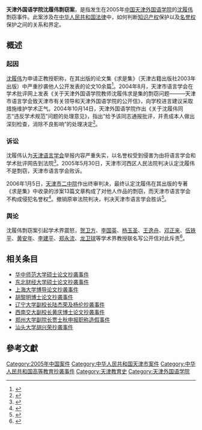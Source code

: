 '''天津外国语学院沈履伟剽窃案'''，是指发生在2005年[[中国|中国]][[天津外国语学院|天津外国语学院]]的[[沈履伟|沈履伟]]剽窃事件。此案涉及在[[中华人民共和国法律|中华人民共和国法律]]中，如何判断[[知识产权|知识产权]]保护以及[[名誉权|名誉权]]保护之间的关系和界定。

== 概述 ==
=== 起因 ===
[[沈履伟|沈履伟]]为申请正教授职称，在其出版的论文集《求是集》（天津古籍出版社2003年出版）中严重抄袭他人公开发表的论文10余篇<ref>{{cite news|title=天津语言学会出书记载沈履伟剽窃案始末|url=http://news.xinhuanet.com/book/2007-09/18/content_6744286.htm|accessdate=2015-06-24|agency=新京报|archive-date=2011-07-31|archive-url=https://web.archive.org/web/20110731093943/http://news.xinhuanet.com/book/2007-09/18/content_6744286.htm|dead-url=no}}</ref>。2004年8月，天津市语言学会在学术批评网上发表《关于天津外国语学院教师沈履伟求是集的剽窃问题———天津市语言学会致天津市有关领导和天津外国语学院的公开信》，向学校进言建议采取措施维护学术正气。2004年10月14日，天津外国语学院作出《关于沈履伟同志“违反学术规范”问题的处理意见》，指出“给予该同志通报批评，并责成本人做出深刻检查，消除不良影响”的处理决定<ref>{{cite book|author1=马庆株，刘树功，谭汝为|editor=|title=震惊海内外的学界打假大案始末|date=2007年6月|publisher=北京：中国社会科学出版社|isbn=7-5004-6207-7|pages=1-5|accessdate=2015-06-24}}</ref>。

=== 诉讼 ===
沈履伟认为[[天津语言学会|天津语言学会]]举报内容严重失实，以名誉权受到侵害为由将语言学会和学术批评网告到法院<ref>{{cite news|title=语言学会称副教授剽窃 法院一审不支持|url=http://legal.people.com.cn/GB/42733/3618963.html|accessdate=2015-06-24|work=人民网|agency=人民网|archive-url=https://web.archive.org/web/20150624073047/http://legal.people.com.cn/GB/42733/3618963.html|archive-date=2015-06-24|dead-url=yes}}</ref>。2005年5月30日，天津市河西区人民法院判决认定沈履伟不是剽窃，天津市语言学会败诉。

2006年1月5日，[[天津市二中院|天津市二中院]]作出终审判决，最终认定沈履伟在其出版的专著《求是集》中收录的涉案13篇文章构成了对他人作品的剽窃，而天津市语言学会不构成侵犯名誉权<ref>{{cite news|title=市语言学会终审胜诉|url=http://news.sina.com.cn/s/2006-01-06/11527912750s.shtml|accessdate=2015-06-24|work=新浪网|archive-date=2016-03-04|archive-url=https://web.archive.org/web/20160304105227/http://news.sina.com.cn/s/2006-01-06/11527912750s.shtml|dead-url=no}}</ref>。撤销原审法院判决，判决天津市语言学会胜诉<ref>{{cite news|title=教授抄袭官司拖三年 咱们比韩国差在哪儿?|url=http://edu.people.com.cn/GB/1055/4016189.html|accessdate=2015-06-24|work=人民网|archive-date=2016-03-04|archive-url=https://web.archive.org/web/20160304083206/http://edu.people.com.cn/GB/1055/4016189.html|dead-url=no}}</ref>。

=== 舆论 ===
沈履伟剽窃案引起学术界震怒，[[贺卫方|贺卫方]]、[[李国英|李国英]]、[[杨玉圣|杨玉圣]]、[[王逸舟|王逸舟]]、[[邓正来|邓正来]]、[[伍铁平|伍铁平]]、[[黄安年|黄安年]]、[[李建平|李建平]]、[[郑永流|郑永流]]、[[龙卫球|龙卫球]]等学术界教授联名写公开信对此斥责<ref>{{cite book|author1=中国政法大学人文学院主办|title=人文论坛 第3辑|date=2007年10月|publisher=开封：河南大学出版社|isbn=978-7-81091-687-5|pages=544|accessdate=2015-06-24}}</ref>。

==相关条目==
*[[华中师范大学硕士论文抄袭事件|华中师范大学硕士论文抄袭事件]]
*[[东北财经大学硕士论文抄袭事件|东北财经大学硕士论文抄袭事件]]
*[[上海大学博导论文抄袭事件|上海大学博导论文抄袭事件]]
*[[胡黎明博士论文抄袭事件|胡黎明博士论文抄袭事件]]
*[[辽宁大学副校长陆杰荣及杨伦抄袭事件|辽宁大学副校长陆杰荣及杨伦抄袭事件]]
*[[西南交大副校长黄庆博士论文抄袭事件|西南交大副校长黄庆博士论文抄袭事件]]
*[[郑州大学副院长贾士秋申报职称造假事件|郑州大学副院长贾士秋申报职称造假事件]]
*[[汕头大学胡兴荣抄袭事件|汕头大学胡兴荣抄袭事件]]

==參考文獻==
<div class="references-small">
<references />
</div>

[[Category:2005年中国案件|Category:2005年中国案件]]
[[Category:中华人民共和国天津市案件|Category:中华人民共和国天津市案件]]
[[Category:中华人民共和国高等教育抄袭事件|Category:中华人民共和国高等教育抄袭事件]]
[[Category:天津教育史|Category:天津教育史]]
[[Category:天津外国语学院|Category:天津外国语学院]]